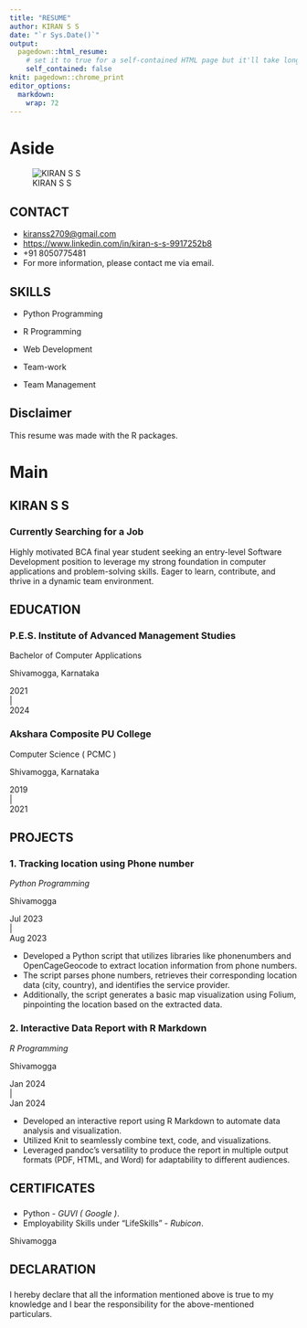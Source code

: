 ---
title: "RESUME"
author: KIRAN S S
date: "`r Sys.Date()`"
output:
  pagedown::html_resume:
    # set it to true for a self-contained HTML page but it'll take longer to render
    self_contained: false
knit: pagedown::chrome_print
editor_options: 
  markdown: 
    wrap: 72
---


# Aside

![KIRAN S S](ME.jpg)

## CONTACT {#contact}

-   <i class="fa fa-envelope"></i>
    [kiranss2709\@gmail.com](mailto:kiranss2709@gmail.com){.email}
-   <i class="fa fa-linkedin"></i>
    <https://www.linkedin.com/in/kiran-s-s-9917252b8>
-   <i class="fa fa-phone"></i> +91 8050775481
-   For more information, please contact me via email.

## SKILLS {#skills}

-   Python Programming

-   R Programming

-   Web Development

-   Team-work

-   Team Management

## Disclaimer {#disclaimer}

This resume was made with the R packages.

# Main

## KIRAN S S {#title}

### Currently Searching for a Job

Highly motivated BCA final year student seeking an entry-level Software
Development position to leverage my strong foundation in computer
applications and problem-solving skills. Eager to learn, contribute, and
thrive in a dynamic team environment.

## EDUCATION {data-icon="graduation-cap" data-concise="true"}

### P.E.S. Institute of Advanced Management Studies

Bachelor of Computer Applications

Shivamogga, Karnataka

2021\
\|\
2024

### Akshara Composite PU College

Computer Science ( PCMC )

Shivamogga, Karnataka

2019\
\|\
2021

## PROJECTS {data-icon="laptop"}

### 1. Tracking location using Phone number

*Python Programming*

Shivamogga

Jul 2023\
\|\
Aug 2023

-   Developed a Python script that utilizes libraries like phonenumbers
    and OpenCageGeocode to extract location information from phone
    numbers.
-   The script parses phone numbers, retrieves their corresponding
    location data (city, country), and identifies the service provider.\
-   Additionally, the script generates a basic map visualization using
    Folium, pinpointing the location based on the extracted data.

### 2. Interactive Data Report with R Markdown

*R Programming*

Shivamogga

Jan 2024\
\|\
Jan 2024

-   Developed an interactive report using R Markdown to automate data
    analysis and visualization.\
-   Utilized Knit to seamlessly combine text, code, and visualizations.\
-   Leveraged pandoc's versatility to produce the report in multiple
    output formats (PDF, HTML, and Word) for adaptability to different
    audiences.

## CERTIFICATES {data-icon="chalkboard-teacher"}

### 

-   Python - *GUVI ( Google )*.
-   Employability Skills under "LifeSkills" - *Rubicon*.

Shivamogga

## DECLARATION {data-icon="person"}

### 

I hereby declare that all the information mentioned above is true to my
knowledge and I bear the responsibility for the above-mentioned
particulars.

